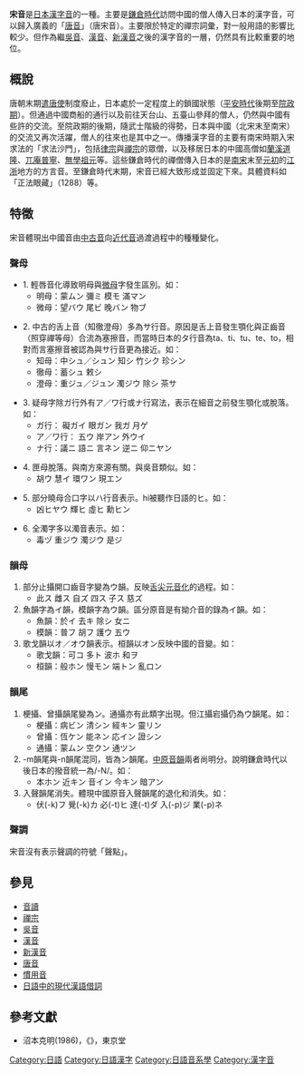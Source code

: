 {{japanese|japanese=宋音|kana=そうおん|romaji=Sōon}}
{{汉字}}

'''宋音'''是[[日本漢字音|日本漢字音]]的一種。主要是[[鎌倉時代|鎌倉時代]]訪問中國的僧人傳入日本的漢字音，可以歸入廣義的「[[唐音|唐音]]」（唐宋音）。主要限於特定的禪宗詞彙，對一般用語的影響比較少。但作為繼[[吳音|吳音]]、[[漢音|漢音]]、[[新漢音|新漢音]]之後的漢字音的一層，仍然具有比較重要的地位。

== 概說 == 
唐朝末期[[遣唐使|遣唐使]]制度廢止，日本處於一定程度上的鎖國狀態（[[平安時代|平安時代]]後期至[[院政期|院政期]]）。但通過中國商船的通行以及前往天台山、五臺山參拜的僧人，仍然與中國有些許的交流。至院政期的後期，隨武士階級的得勢，日本與中國（北宋末至南宋）的交流又再次活躍，僧人的往來也是其中之一。傳播漢字音的主要有南宋時期入宋求法的「求法沙門」，包括[[律宗|律宗]]與[[禪宗|禪宗]]的眾僧，以及移居日本的中國高僧如[[蘭溪道隆|蘭溪道隆]]、[[兀庵普寧|兀庵普寧]]、[[無學祖元|無學祖元]]等。這些鎌倉時代的禪僧傳入日本的是[[南宋|南宋]]末至[[元初|元初]]的[[江浙|江浙]]地方的方言音{{請求來源}}。至鎌倉時代末期，宋音已經大致形成並固定下來。具體資料如「正法眼藏」（1288）等。

== 特徵 ==
宋音體現出中國音由[[中古音|中古音]]向[[近代音|近代音]]過渡過程中的種種變化。

=== 聲母 ===
*1. 輕唇音化導致明母與[[微母|微母]]字發生區別。如：
**明母：蒙ムン 彌ミ 模モ 滿マン
**微母：望バウ 尾ビ 晚バン 物ブ

*2. 中古的舌上音（知徹澄母）多為サ行音。原因是舌上音發生顎化與正齒音（照穿禪等母）合流為塞擦音，而當時日本的タ行音為ta、ti、tu、te、to，相對而言塞擦音被認為與サ行音更為接近。如：
**知母：中シュ／シュン 知シ 竹シク 珍シン
**徹母：蓄シュ 敕シ
**澄母：重ジュ／ジュン 濁ジウ 除シ 茶サ

*3. 疑母字除ガ行外有ア／ワ行或ナ行寫法，表示在細音之前發生顎化或脫落。如：
**ガ行： 礙ガイ 眼ガン 我ガ 月ゲ
**ア／ワ行： 五ウ 岸アン 外ウイ
**ナ行：議ニ 語ニ 言ネン 逆ニ 仰ニヤン

*4. 匣母脫落。與南方來源有關。與吳音類似。如：
**胡ウ 慧イ 環ワン 現エン

*5. 部分曉母合口字以ハ行音表示。hi被聽作日語的ヒ。如：
**凶ヒヤウ 輝ヒ 虛ヒ 勳ヒン

*6. 全濁字多以濁音表示。如：
**毒ヅ 重ジウ 濁ジウ 是ジ

=== 韻母 ===
# 部分止攝開口齒音字變為ウ韻。反映[[舌尖元音化|舌尖元音化]]的過程。如：
#*此ス 雌ス 自ズ 四ス 子ス 慈ズ
# 魚韻字為イ韻，模韻字為ウ韻。區分原音是有拗介音的錄為イ韻。如：
#*魚韻：於イ 去キ 除シ 女ニ
#*模韻：普フ 胡フ 護ウ 五ウ　
# 歌戈韻以オ／オウ韻表示。桓韻以オン反映中國的音變。如：
#*歌戈韻：可コ 多ト 波ホ 和ヲ
#*桓韻：般ホン 慢モン 端トン 亂ロン

=== 韻尾 ===
# 梗攝、曾攝韻尾變為ン。通攝亦有此類字出現。但江攝宕攝仍為ウ韻尾。如：
#*梗攝：病ビン 清シン 經キン 靈リン
#*曾攝：恆ケン 能ネン 応イン 證シン
#*通攝：蒙ムン 空クン 通ツン
# -m韻尾與-n韻尾混同，皆為ン韻尾。[[中原音韻|中原音韻]]兩者尚明分。說明鎌倉時代以後日本的撥音統一為/-N/。如：
#*本ホン 近キン 音イン 今キン 暗アン
# 入聲韻尾消失。體現中國原音入聲韻尾的退化和消失。如：
#*伏(-k)フ 覺(-k)カ 必(-t)ヒ 達(-t)ダ 入(-p)ジ 業(-p)ネ

=== 聲調 ===
宋音沒有表示聲調的符號「聲點」。

== 參見 ==
{{refbegin|4}}
*[[音讀|音讀]]
*[[禪宗|禪宗]]
*[[吳音|吳音]]
*[[漢音|漢音]]
*[[新漢音|新漢音]]
*[[唐音|唐音]]
*[[慣用音|慣用音]]
*[[日語中的現代漢語借詞|日語中的現代漢語借詞]]
{{refend}}

== 參考文獻 ==
*沼本克明(1986)，《{{lang|ja|日本漢字音の歴史}}》，東京堂 

[[Category:日語|Category:日語]]
[[Category:日語漢字|Category:日語漢字]]
[[Category:日語音系學|Category:日語音系學]]
[[Category:漢字音|Category:漢字音]]